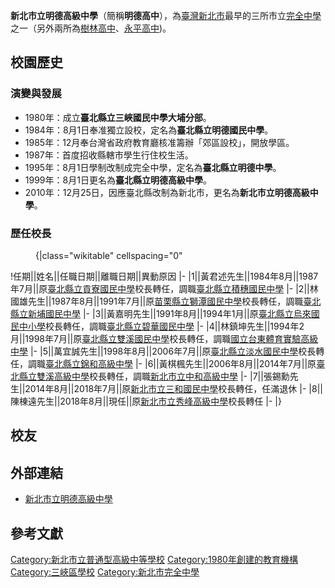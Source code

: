 {{Distinguish|臺中市私立明德高級中學}}
{{Unreferenced|time=2021-01-24T09:31:12+00:00}}
{{Infobox School
| name = 新北市立明德高級中學
| other_name = <small>New Taipei Municipal Mingder Senior High School</small>
| image = New Taipei Municipal Mingder Senior High School Logo.png
| motto =忠 誠 勤 毅
| established = 1980年
| type = [[完全中學|完全中學]]
| district = [[新北市|新北市]][[三峽區|三峽區]]
| grades = 高中部三年制<br />國中部三年制
| principal = 陳棟遠
| faculty =  
| staff =  
| students = 
| athletics = 
| conference =
| colors = 
| magazine = 
| free_label = 
| free_text = 
| free_label2 = 
| free_text2 = 
| free_label3 = 
| free_text3 = 
| address = {{flagicon|TWN}}[[新北市|新北市]][[三峽區|三峽區]]中正路二段399號
| tel = +886-2-2672-3302 
| fax = +886-2-2673-3184
| mail = 
| website = [http://www.mdhs.ntpc.edu.tw/ www.mdhs.ntpc.edu.tw]
}}
'''新北市立明德高級中學'''（簡稱'''明德高中'''），為[[臺灣|臺灣]][[新北市|新北市]]最早的三所市立[[完全中學|完全中學]]之一（另外兩所為[[新北市立樹林高級中學|樹林高中]]、[[新北市立永平高級中學|永平高中]])。

== 校園歷史 ==
=== 演變與發展 ===
* 1980年：成立'''臺北縣立三峽國民中學大埔分部'''。
* 1984年：8月1日奉准獨立設校，定名為'''臺北縣立明德國民中學'''。
* 1985年：12月奉台灣省政府教育廳核准籌辦「郊區設校」，開放學區。
* 1987年：首度招收縣轄市學生行住校生活。
* 1995年：8月1日學制改制成完全中學，定名為'''臺北縣立明德中學'''。
* 1999年：8月1日更名為'''臺北縣立明德高級中學'''。
* 2010年：12月25日，因應臺北縣改制為新北市，更名為'''新北市立明德高級中學'''。

=== 歷任校長 ===
:{|class="wikitable" cellspacing="0"
!任期||姓名||任職日期||離職日期||異動原因
|-
|1||黃君述先生||1984年8月||1987年7月||原[[新北市立貢寮國民中學|臺北縣立貢寮國民中學]]校長轉任，調職[[新北市立積穗國民中學|臺北縣立積穗國民中學]]
|-
|2||林國雄先生||1987年8月||1991年7月||原[[苗栗縣立獅潭國民中學|苗栗縣立獅潭國民中學]]校長轉任，調職[[新北市立新埔國民中學|臺北縣立新埔國民中學]]
|-
|3||黃嘉明先生||1991年8月||1994年1月||原[[新北市立烏來國民中小學|臺北縣立烏來國民中小學]]校長轉任，調職[[新北市立碧華國民中學|臺北縣立碧華國民中學]]
|-
|4||林鎮坤先生||1994年2月||1998年7月||原[[新北市立雙溪高級中學|臺北縣立雙溪國民中學]]校長轉任，調職[[國立台東體育實驗高級中學|國立台東體育實驗高級中學]]
|-
|5||萬宜誠先生||1998年8月||2006年7月||原[[新北市立淡水國民中學|臺北縣立淡水國民中學]]校長轉任，調職[[新北市立錦和高級中學|臺北縣立錦和高級中學]]
|-
|6||黃棋楓先生||2006年8月||2014年7月||原[[新北市立雙溪高級中學|臺北縣立雙溪高級中學]]校長轉任，調職[[新北市立中和高級中學|新北市立中和高級中學]] 
|-
|7||張錫勳先生||2014年8月||2018年7月||原[[新北市立三和國民中學|新北市立三和國民中學]]校長轉任，任滿退休
|-
|8||陳棟遠先生||2018年8月||現任||原[[新北市立秀峰高級中學|新北市立秀峰高級中學]]校長轉任
|-
|}

== 校友 ==
{{main|Category:新北市立明德高級中學校友}}

==外部連結==
* [http://www.mdhs.ntpc.edu.tw/ 新北市立明德高級中學] {{Wayback|url=http://www.mdhs.ntpc.edu.tw/ |date=20110731064220 }}

==參考文獻==
<references />
{{新北市高級中等學校列表}}
{{新北市中學列表}}

[[Category:新北市立普通型高級中等學校|Category:新北市立普通型高級中等學校]]
[[Category:1980年創建的教育機構|Category:1980年創建的教育機構]]
[[Category:三峽區學校|Category:三峽區學校]]
[[Category:新北市完全中學|Category:新北市完全中學]]
